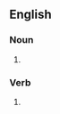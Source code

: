 ==English==

===Noun===
{{head|en|noun plural form}}

# {{plural of|coffee|lang=en}}

===Verb===
{{head|en|verb form}}

# {{en-third-person singular of|coffee}}